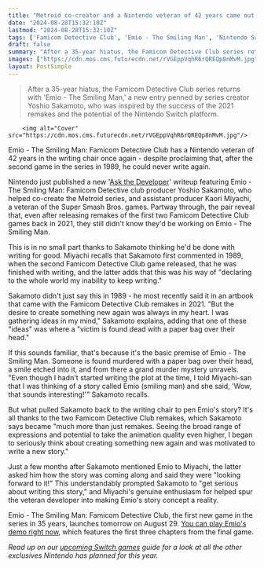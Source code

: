 ```yaml
---
title: "Metroid co-creator and a Nintendo veteran of 42 years came out of writing retirement just to work on the first Famicom Detective Club game in 35 years"
date: "2024-08-28T15:32:10Z"
lastmod: "2024-08-28T15:32:10Z"
tags: ['Famicom Detective Club', 'Emio - The Smiling Man', 'Nintendo Switch', 'Adventure', 'Visual Novel', 'Mystery', 'Remake']
draft: false
summary: "After a 35-year hiatus, the Famicom Detective Club series returns with 'Emio - The Smiling Man,' a new entry penned by series creator Yoshio Sakamoto, who was inspired by the success of the 2021 remakes and the potential of the Nintendo Switch platform."
images: ["https://cdn.mos.cms.futurecdn.net/rVGEppVqhR6rQREQp8nMvM.jpg"]
layout: PostSimple
---
```

> After a 35-year hiatus, the Famicom Detective Club series returns with 'Emio - The Smiling Man,' a new entry penned by series creator Yoshio Sakamoto, who was inspired by the success of the 2021 remakes and the potential of the Nintendo Switch platform.


        <img alt="Cover" src="https://cdn.mos.cms.futurecdn.net/rVGEppVqhR6rQREQp8nMvM.jpg"/>
        
Emio - The Smiling Man: Famicom Detective Club has a Nintendo veteran of 42 years in the writing chair once again - despite proclaiming that, after the second game in the series in 1989, he could never write again.

Nintendo just published a new '[Ask the Developer](https://www.nintendo.com/en-gb/News/2024/August/Ask-the-Developer-Vol-12-Emio-The-Smiling-Man-Famicom-Detective-Club-Chapter-2-2637258.html)' writeup featuring Emio - The Smiling Man: Famicom Detective club producer Yoshio Sakamoto, who helped co-create the Metroid series, and assistant producer Kaori Miyachi, a veteran of the Super Smash Bros. games. Partway through, the pair reveal that, even after releasing remakes of the first two Famicom Detective Club games back in 2021, they still didn't know they'd be working on Emio - The Smiling Man.

This is in no small part thanks to Sakamoto thinking he'd be done with writing for good. Miyachi recalls that Sakamoto first commented in 1989, when the second Famicom Detective Club game released, that he was finished with writing, and the latter adds that this was his way of "declaring to the whole world my inability to keep writing."

Sakamoto didn't just say this in 1989 - he most recently said it in an artbook that came with the Famicom Detective Club remakes in 2021. "But the desire to create something new again was always in my heart. I was gathering ideas in my mind," Sakamoto explains, adding that one of these "ideas" was where a "victim is found dead with a paper bag over their head."

If this sounds familiar, that's because it's the basic premise of Emio - The Smiling Man. Someone is found murdered with a paper bag over their head, a smile etched into it, and from there a grand murder mystery unravels. "Even though I hadn't started writing the plot at the time, I told Miyachi-san that I was thinking of a story called Emio (smiling man) and she said, 'Wow, that sounds interesting!'" Sakamoto recalls.

But what pulled Sakamoto back to the writing chair to pen Emio's story? It's all thanks to the two Famicom Detective Club remakes, which Sakamoto says became "much more than just remakes. Seeing the broad range of expressions and potential to take the animation quality even higher, I began to seriously think about creating something new again and was motivated to write a new story."

Just a few months after Sakamoto mentioned Emio to Miyachi, the latter asked him how the story was coming along and said they were "looking forward to it!" This understandably prompted Sakamoto to "get serious about writing this story," and Miyachi's genuine enthusiasm for helped spur the veteran developer into making Emio's story concept a reality.

Emio - The Smiling Man: Famicom Detective Club, the first new game in the series in 35 years, launches tomorrow on August 29. [You can play Emio's demo right now](https://www.gamesradar.com/games/adventure/nintendos-first-famicom-detective-club-game-in-35-years-is-getting-an-evolving-demo-starting-next-week/), which features the first three chapters from the final game.

*Read up on our *[<em>upcoming Switch games</em>](https://www.gamesradar.com/upcoming-nintendo-switch-games/)* guide for a look at all the other exclusives Nintendo has planned for this year.*
        